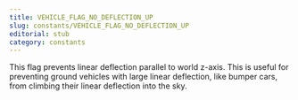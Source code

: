 ```yaml
---
title: VEHICLE_FLAG_NO_DEFLECTION_UP
slug: constants/VEHICLE_FLAG_NO_DEFLECTION_UP
editorial: stub
category: constants
---
```


<LSLConstant name="VEHICLE_FLAG_NO_DEFLECTION_UP"/>

This flag prevents linear deflection parallel to world z-axis. This is useful for preventing ground vehicles with large linear deflection, like bumper cars, from climbing their linear deflection into the sky.
